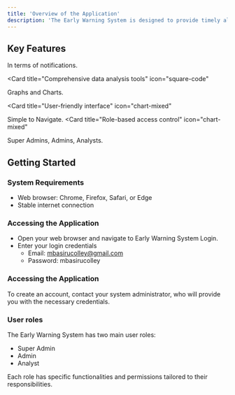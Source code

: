 ```yaml
---
title: 'Overview of the Application'
description: 'The Early Warning System is designed to provide timely alerts and data analysis to help users manage and mitigate risks. This user manual will guide you through the various functionalities available to different user roles within the system.'
---
```


## Key Features

<CardGroup>

<Card title="Real-time alerts" icon="paintbrush">
  In terms of notifications.
</Card>

<Card
  title="Comprehensive data analysis tools"
  icon="square-code"
>
  Graphs and Charts.
</Card>

<Card
  title="User-friendly interface"
  icon="chart-mixed"
>
  Simple to Navigate.
</Card>
<Card
  title="Role-based access control"
  icon="chart-mixed"
>
  Super Admins, Admins, Analysts.
</Card>



</CardGroup>

## Getting Started

### System Requirements

- Web browser: Chrome, Firefox, Safari, or Edge
- Stable internet connection

### Accessing the Application

- Open your web browser and navigate to Early Warning System Login.
- Enter your login credentials
  - Email: mbasirucolley@gmail.com
  - Password: mbasirucolley


### Accessing the Application

To create an account, contact your system administrator, who will provide you with the necessary credentials.

### User roles

The Early Warning System has two main user roles:

- Super Admin
- Admin
- Analyst


Each role has specific functionalities and permissions tailored to their responsibilities.



